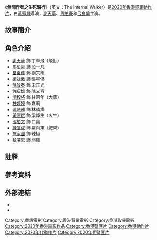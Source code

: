 {{Infobox Film
| 片名 = 無間行者之生死潛行
| 電影原名 = {{lang|en|''The Infernal Walker''}}
| 圖像 = 
| 圖像說明 = 
| 副標題 = 
| 導演 = [[黃家輝|黃家輝]]
| 監製 = [[鍾少雄|鍾少雄]]
| 製片 = [[周嘉偉|周嘉偉]]
| 動作指導 = [[韓平|韓平]]
| 編劇 = [[孫子榮|孫子榮]]
| 劇本 = 
| 故事 = 
| 原著 = 
| 旁白 = 
| 統籌 = 
| 主演 = {{ubl|[[謝天華|謝天華]]|[[周柏豪|周柏豪]]|[[呂良偉|呂良偉]]}}
| 配樂 = 
| 主題曲 = 
| 攝影 = [[高正淦|高正淦]]
| 剪輯 = 
| 製片商 = [[寰宇娛樂|寰宇娛樂]]<br/>[[豆角映像|豆角映像]]
| 片長 = 91分鐘
| 產地 = {{香港電影產地}}
| 語言 = [[粵語|粵語]]
| 上映日期 = {{Film date|2020|11|19|香港|2020|11|20|中國大陸{{noteTag|name=網上平台|1= 電影直接在網上平台愛奇藝上架<ref>{{cite news |title=疫情影響慘過當年盜版 林小明慨嘆：香港電影的歷史任務已完成 |url=https://ol.mingpao.com/ldy/showbiz/latest/20201222/1608566096979/%E7%96%AB%E6%83%85%E5%BD%B1%E9%9F%BF%E6%85%98%E9%81%8E%E7%95%B6%E5%B9%B4%E7%9B%9C%E7%89%88-%E6%9E%97%E5%B0%8F%E6%98%8E%E6%85%A8%E5%98%86-%E9%A6%99%E6%B8%AF%E9%9B%BB%E5%BD%B1%E7%9A%84%E6%AD%B7%E5%8F%B2%E4%BB%BB%E5%8B%99%E5%B7%B2%E5%AE%8C%E6%88%90 |accessdate=2020-12-28 |work=明報 |date=2020-12-22 |archive-date=2021-01-09 |archive-url=https://web.archive.org/web/20210109011422/https://ol.mingpao.com/ldy/showbiz/latest/20201222/1608566096979/%E7%96%AB%E6%83%85%E5%BD%B1%E9%9F%BF%E6%85%98%E9%81%8E%E7%95%B6%E5%B9%B4%E7%9B%9C%E7%89%88-%E6%9E%97%E5%B0%8F%E6%98%8E%E6%85%A8%E5%98%86-%E9%A6%99%E6%B8%AF%E9%9B%BB%E5%BD%B1%E7%9A%84%E6%AD%B7%E5%8F%B2%E4%BB%BB%E5%8B%99%E5%B7%B2%E5%AE%8C%E6%88%90 |dead-url=no }}</ref>}}|2020|11|27|台灣}}
| 發行商 = [[寰宇影片發行|寰宇影片發行]]
| 預算 = 
| 票房 = 
| 前集 = 
| 續集 = 
| 官方網站 = 
}}

《'''無間行者之生死潛行'''》（英文：The Infernal Walker）是[[2020年電影|2020年]][[香港電影|香港]][[犯罪片|犯罪]][[香港動作電影|動作片]]，由[[黃家輝|黃家輝]]導演，[[謝天華|謝天華]]、[[周柏豪|周柏豪]]和[[呂良偉|呂良偉]]主演。

== 故事簡介 ==


== 角色介紹 ==
*[[謝天華|謝天華]] 飾 丁卓飛（飛釘）
*[[周柏豪|周柏豪]] 飾 段一凡
*[[呂良偉|呂良偉]] 飾 劉天南
*[[梁競徽|梁競徽]] 飾 張星傑
*[[陳啟泰|陳啟泰]] 飾 宋正光
*[[許紹雄|許紹雄]] 飾 陳又喜
*[[吳毅將|吳毅將]] 飾 甘昭年（大蕉）
*[[甘婷婷|甘婷婷]] 飾 嘉莉
*[[連詩雅|連詩雅]] 飾 林倩揚
*[[黃德斌|黃德斌]] 飾 梁焯生（火牛）
*[[張柏文|張柏文]] 飾 口臭
*[[陳信成|陳信成]] 飾 羅向東（肥東）
*[[詹家圖|詹家圖]] 飾 辣椒
*[[黎澤恩|黎澤恩]] 飾 弱雞

==註釋==
{{noteFoot}}

== 參考資料 ==
{{reflist}}

== 外部連結 ==
* {{hkmdb title}}
* {{douban|34929897}}
{{周柏豪}}
{{2020年代警匪／黑幫華語電影}}
{{DEFAULTSORT:The Infernal Walker}}
[[Category:粵語電影|Category:粵語電影]]
[[Category:香港背景電影|Category:香港背景電影]]
[[Category:香港取景電影|Category:香港取景電影]]
[[Category:2020年香港電影作品|Category:2020年香港電影作品]]
[[Category:香港警匪片|Category:香港警匪片]]
[[Category:香港動作片|Category:香港動作片]]
[[Category:2020年代動作片|Category:2020年代動作片]]
[[Category:2020年代警匪片|Category:2020年代警匪片]]